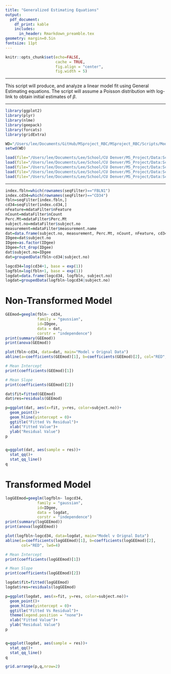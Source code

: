 ```yaml
---
title: "Generalized Estimating Equations"
output: 
  pdf_document:
    df_print: kable
    includes:
      in_header: Rmarkdown_preamble.tex
geometry: margin=0.5in
fontsize: 11pt
---
```


<!------------------------------------------------------------------------------>
<!--  ####  KNITR Setup & Script Information   #### -->
<!------------------------------------------------------------------------------>

<!--  ####  KNITR Specs   #### -->
```r
knitr::opts_chunk$set(echo=FALSE, 
                      cache = TRUE, 
                      fig.align = "center",
                      fig.width = 5)
```
***

<!--  ####  Description   #### -->
\begin{center}
\LARGE{\underline{\textbf{Description}}}
\end{center}

This script will produce, and analyze a linear model fit using General Estimating equations.  The script will assume a Poisson distribution with log-link to obtain initial estimates of $\beta$.  

***

<!--  ####  Script Dependencies   #### -->
```r
library(ggplot2)
library(plyr)
library(nlme)
library(geepack)
library(forcats)
library(gridExtra)
```


<!--  Working Directory  -->       
```r
WD="/Users/lee/Documents/GitHub/MSproject_RBC/MSproject_RBC/Scripts/Modeling/fbln-cd34"
setwd(WD)
```


<!-- Data  &  Variables -->       
```r
load(file="/Users/lee/Documents/Lee/School/CU Denver/MS_Project/Data:Scripts/FinalData/InitialModels/InterceptOnly/alldatFilter.RData")
load(file="/Users/lee/Documents/Lee/School/CU Denver/MS_Project/Data:Scripts/FinalData/InitialModels/InterceptOnly/flowFilter.RData")
load(file="/Users/lee/Documents/Lee/School/CU Denver/MS_Project/Data:Scripts/FinalData/InitialModels/InterceptOnly/indseqFilter.RData")
load(file="/Users/lee/Documents/Lee/School/CU Denver/MS_Project/Data:Scripts/FinalData/InitialModels/InterceptOnly/mdataFilter.RData")
load(file="/Users/lee/Documents/Lee/School/CU Denver/MS_Project/Data:Scripts/FinalData/InitialModels/InterceptOnly/seqFilter.RData")
```
***
<!------------------------------------------------------------------------------>


<!------------------------------------------------------------------------------>
<!-- Begin Script -->       
<!------------------------------------------------------------------------------>
```r
index.fbln=which(rownames(seqFilter)=="FBLN1")
index.cd34=which(rownames(seqFilter)=="CD34")
fbln=seqFilter[index.fbln,]
cd34=seqFilter[index.cd34,]
nFeature=mdataFilter$nFeature
nCount=mdataFilter$nCount
Perc.Mt=mdataFilter$Perc.Mt
subject.no=mdataFilter$subject.no
measurement=mdataFilter$measurement.name
dat=data.frame(subject.no, measurement, Perc.Mt, nCount, nFeature, cd34, fbln)
IDgee=dat$subject.no
IDgee=as.factor(IDgee)
IDgee=fct_drop(IDgee)
dat$subject.no=IDgee
dat=groupedData(fbln~cd34|subject.no)

logcd34=log(cd34+1, base = exp(1))
logfbln=log(fbln+1, base = exp(1))
logdat=data.frame(logcd34, logfbln, subject.no)
logdat=groupedData(logfbln~logcd34|subject.no)
```

\vspace{10pt}

# Non-Transformed Model

```r
GEEmod=geeglm(fbln~ cd34,
              family = "gaussian",
              id=IDgee,
              data = dat,
              corstr = "independence")
print(summary(GEEmod))
print(anova(GEEmod))

plot(fbln~cd34, data=dat, main="Model v Orignal Data")
abline(a=coefficients(GEEmod)[1], b=coefficients(GEEmod)[2], col="RED", lwd=4)

# Mean Intercept
print(coefficients(GEEmod)[1])

# Mean Slope
print(coefficients(GEEmod)[2])

dat$fit=fitted(GEEmod)
dat$res=residuals(GEEmod)

p=ggplot(dat, aes(x=fit, y=res, color=subject.no))+
  geom_point()+
  geom_hline(yintercept = 0)+
  ggtitle("Fitted Vs Residual")+
  xlab("Fitted Value")+
  ylab("Residual Value")
p


q=ggplot(dat, aes(sample = res))+
  stat_qq()+
  stat_qq_line()
q
```

# Transformed Model

```r
logGEEmod=geeglm(logfbln~ logcd34,
              family = "gaussian",
              id=IDgee,
              data = logdat,
              corstr = "independence")
print(summary(logGEEmod))
print(anova(logGEEmod))

plot(logfbln~logcd34, data=logdat, main="Model v Orignal Data")
abline(a=coefficients(logGEEmod)[1], b=coefficients(logGEEmod)[2], 
       col="RED", lwd=4)

# Mean Intercept
print(coefficients(logGEEmod)[1])

# Mean Slope
print(coefficients(logGEEmod)[2])

logdat$fit=fitted(logGEEmod)
logdat$res=residuals(logGEEmod)

p=ggplot(logdat, aes(x=fit, y=res, color=subject.no))+
  geom_point()+
  geom_hline(yintercept = 0)+
  ggtitle("Fitted Vs Residual")+
  theme(legend.position = "none")+
  xlab("Fitted Value")+
  ylab("Residual Value")
p


q=ggplot(logdat, aes(sample = res))+
  stat_qq()+
  stat_qq_line()
q

grid.arrange(p,q,nrow=2)
```

<!------------------------------------------------------------------------------>
<!-- End Script -->       
<!------------------------------------------------------------------------------>


<!------------------------------------------------------------------------------>
<!-- Post-Script -->       
<!------------------------------------------------------------------------------>

<!-- Notes:        -->       

<!-- Compilation Errors -->       

<!-- Execution Errors -->

<!-- Next Scripts to Consider -->

<!------------------------------------------------------------------------------>

